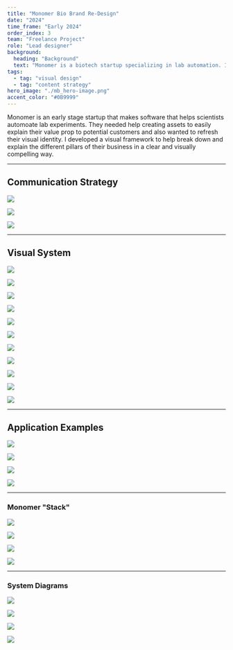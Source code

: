 ```yaml
---
title: "Monomer Bio Brand Re-Design"
date: "2024"
time_frame: "Early 2024"
order_index: 3
team: "Freelance Project"
role: "Lead designer"
background:
  heading: "Background"
  text: "Monomer is a biotech startup specializing in lab automation. I worked with them to create a visual design system and content strategy to be used for sales and marketing materials, as well as in future applications within the product."
tags:
  - tag: "visual design"
  - tag: "content strategy"
hero_image: "./mb_hero-image.png"
accent_color: "#0B9999"
---
```


<MdxLayout col='8' offset='4'>

Monomer is an early stage startup that makes software that helps scientists automoate lab experiments. They needed help creating assets to easily explain their value prop to potential customers and also wanted to refresh their visual identity. I developed a visual framework to help break down and explain the different pillars of their business in a clear and visually compelling way.

</MdxLayout>

<MdxLayout col='12' offset='0'>

---

## Communication Strategy

</MdxLayout>

<MdxLayout col='10' offset='2'>

![](mb_1.png)

![](mb_2.png)

![](mb_3.png)

</MdxLayout>

<MdxLayout col='12' offset='0'>

---

## Visual System

</MdxLayout>

<MdxLayout col='10' offset='2'>

![](mb_4.png)

![](mb_05.png)

![](mb_06.png)

![](mb_07.png)

![](mb_08.png)

![](mb_09.png)

![](mb_11.png)

![](mb_12.png)

![](mb_13.png)

![](mb_14.png)

![](mb_15.png)

</MdxLayout>

<MdxLayout col='12' offset='0'>

---

## Application Examples

</MdxLayout>

<MdxLayout col='5' offset='2'>

![](mb_16.png)

</MdxLayout>

<MdxLayout col='5' offset='0'>

![](mb_17.png)

</MdxLayout>

<MdxLayout col='5' offset='2'>

![](mb_18.png)

</MdxLayout>

<MdxLayout col='5' offset='0'>

![](mb_19.png)

</MdxLayout>

<MdxLayout col='10' offset='2'>

---

### Monomer "Stack"

</MdxLayout>

<MdxLayout col='5' offset='2'>

![](mb_21.png)

</MdxLayout>

<MdxLayout col='5' offset='0'>

![](mb_22.png)

</MdxLayout>

<MdxLayout col='5' offset='2'>

![](mb_23.png)

</MdxLayout>

<MdxLayout col='5' offset='0'>

![](mb_24.png)

</MdxLayout>

<MdxLayout col='10' offset='2'>

---

### System Diagrams

</MdxLayout>

<MdxLayout col='10' offset='2'>

![](mb_25.png)

![](mb_26.png)

![](mb_27.png)

![](mb_28.png)

</MdxLayout>

